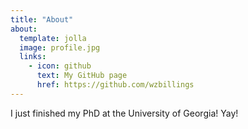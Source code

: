 ```yaml
---
title: "About"
about:
  template: jolla
  image: profile.jpg
  links:
    - icon: github
      text: My GitHub page
      href: https://github.com/wzbillings
---
```


I just finished my PhD at the University of Georgia! Yay!
